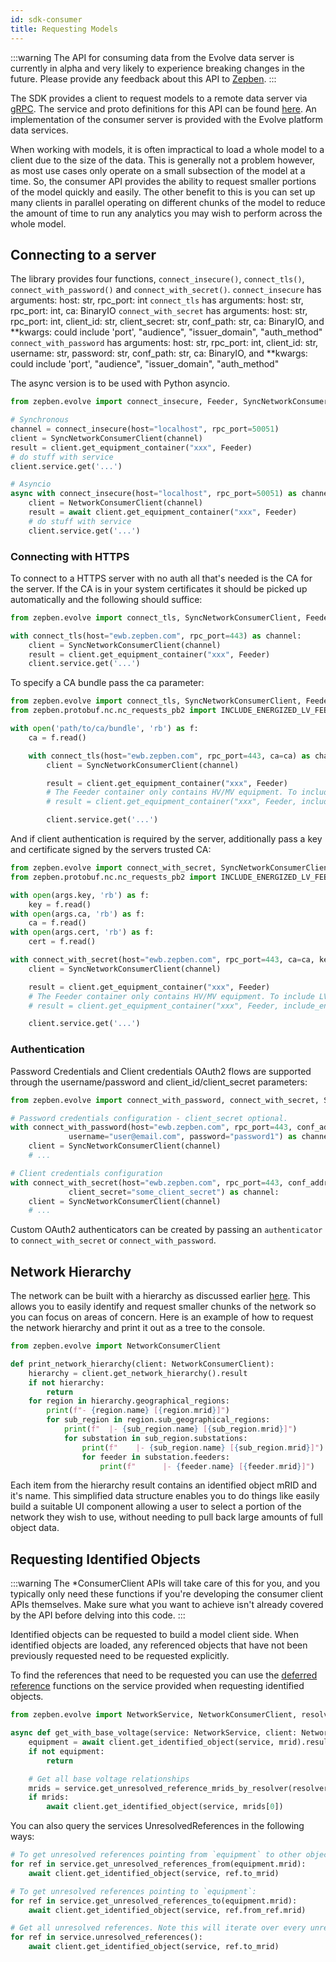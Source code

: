 ```yaml
---
id: sdk-consumer
title: Requesting Models
---
```



:::warning
The API for consuming data from the Evolve data server is currently in alpha and very likely to experience breaking changes 
in the future. Please provide any feedback about this API to [Zepben](http://www.zepben.com).
:::

The SDK provides a client to request models to a remote data server via [gRPC](https://grpc.io/). The service and proto 
definitions for this API can be found [here](https://github.com/zepben/evolve-grpc). An implementation of the consumer 
server is provided with the Evolve platform data services.

When working with models, it is often impractical to load a whole model to a client due to the size of the data. This 
is generally not a problem however, as most use cases only operate on a small subsection of the model at a time. So, the 
consumer API provides the ability to request smaller portions of the model quickly and easily. The other benefit to this
is you can set up many clients in parallel operating on different chunks of the model to reduce the amount of time to
run any analytics you may wish to perform across the whole model.

## Connecting to a server

The library provides four functions, `connect_insecure()`, `connect_tls()`, `connect_with_password()` and `connect_with_secret()`.
`connect_insecure` has arguments: host: str, rpc_port: int
`connect_tls` has arguments: host: str, rpc_port: int, ca: BinaryIO
`connect_with_secret` has arguments: host: str, rpc_port: int, client_id: str, client_secret: str, conf_path: str, ca: BinaryIO,
                                    and **kwargs: could include 'port', "audience", "issuer_domain", "auth_method"
`connect_with_password` has arguments: host: str, rpc_port: int, client_id: str, username: str, password: str, conf_path: str, ca: BinaryIO,
                                    and **kwargs: could include 'port', "audience", "issuer_domain", "auth_method"

The async version is to be used with Python asyncio.

```python
from zepben.evolve import connect_insecure, Feeder, SyncNetworkConsumerClient, NetworkConsumerClient

# Synchronous
channel = connect_insecure(host="localhost", rpc_port=50051)
client = SyncNetworkConsumerClient(channel)
result = client.get_equipment_container("xxx", Feeder)
# do stuff with service
client.service.get('...')

# Asyncio
async with connect_insecure(host="localhost", rpc_port=50051) as channel:
    client = NetworkConsumerClient(channel)
    result = await client.get_equipment_container("xxx", Feeder)
    # do stuff with service
    client.service.get('...')
```

### Connecting with HTTPS

To connect to a HTTPS server with no auth all that's needed is the CA for the server. If the CA is in your system certificates it should be picked up
automatically and the following should suffice:

```python
from zepben.evolve import connect_tls, SyncNetworkConsumerClient, Feeder

with connect_tls(host="ewb.zepben.com", rpc_port=443) as channel:
    client = SyncNetworkConsumerClient(channel)
    result = client.get_equipment_container("xxx", Feeder)
    client.service.get('...')
```

To specify a CA bundle pass the ca parameter:
```python
from zepben.evolve import connect_tls, SyncNetworkConsumerClient, Feeder
from zepben.protobuf.nc.nc_requests_pb2 import INCLUDE_ENERGIZED_LV_FEEDERS

with open('path/to/ca/bundle', 'rb') as f:
    ca = f.read()

    with connect_tls(host="ewb.zepben.com", rpc_port=443, ca=ca) as channel:
        client = SyncNetworkConsumerClient(channel)

        result = client.get_equipment_container("xxx", Feeder)
        # The Feeder container only contains HV/MV equipment. To include LV, use the following line instead:
        # result = client.get_equipment_container("xxx", Feeder, include_energized_containers=INCLUDE_ENERGIZED_LV_FEEDERS)

        client.service.get('...')
```

And if client authentication is required by the server, additionally pass a key and certificate signed by the servers trusted CA:
```python
from zepben.evolve import connect_with_secret, SyncNetworkConsumerClient, Feeder
from zepben.protobuf.nc.nc_requests_pb2 import INCLUDE_ENERGIZED_LV_FEEDERS

with open(args.key, 'rb') as f:
    key = f.read()
with open(args.ca, 'rb') as f:
    ca = f.read()
with open(args.cert, 'rb') as f:
    cert = f.read()

with connect_with_secret(host="ewb.zepben.com", rpc_port=443, ca=ca, key=key, cert=cert) as channel:
    client = SyncNetworkConsumerClient(channel)

    result = client.get_equipment_container("xxx", Feeder)
    # The Feeder container only contains HV/MV equipment. To include LV, use the following line instead:
    # result = client.get_equipment_container("xxx", Feeder, include_energized_containers=INCLUDE_ENERGIZED_LV_FEEDERS)

    client.service.get('...')
```

### Authentication

Password Credentials and Client credentials OAuth2 flows are supported through the username/password and client_id/client_secret parameters:

```python
from zepben.evolve import connect_with_password, connect_with_secret, SyncNetworkConsumerClient

# Password credentials configuration - client_secret optional.
with connect_with_password(host="ewb.zepben.com", rpc_port=443, conf_address="https://ewb.zepben.com/ewb/auth", secure=True, client_id="some_client_id",
             username="user@email.com", password="password1") as channel:
    client = SyncNetworkConsumerClient(channel)
    # ...

# Client credentials configuration
with connect_with_secret(host="ewb.zepben.com", rpc_port=443, conf_address="https://ewb.zepben.com/ewb/auth", secure=True, client_id="some_client_id",
             client_secret="some_client_secret") as channel:
    client = SyncNetworkConsumerClient(channel)
    # ...
```

Custom OAuth2 authenticators can be created by passing an `authenticator` to `connect_with_secret` or `connect_with_password`.

## Network Hierarchy

The network can be built with a hierarchy as discussed earlier [here](datamodel.mdx#network-hierarchy). This allows you
to easily identify and request smaller chunks of the network so you can focus on areas of concern. Here is an example
of how to request the network hierarchy and print it out as a tree to the console.

```python
from zepben.evolve import NetworkConsumerClient

def print_network_hierarchy(client: NetworkConsumerClient):
    hierarchy = client.get_network_hierarchy().result
    if not hierarchy:
        return
    for region in hierarchy.geographical_regions:
        print(f"- {region.name} [{region.mrid}]")
        for sub_region in region.sub_geographical_regions:
            print(f"  |- {sub_region.name} [{sub_region.mrid}]")
            for substation in sub_region.substations:
                print(f"    |- {sub_region.name} [{sub_region.mrid}]")
                for feeder in substation.feeders:
                    print(f"      |- {feeder.name} [{feeder.mrid}]")
```

Each item from the hierarchy result contains an identified object mRID and it's name. This simplified data structure
enables you to do things like easily build a suitable UI component allowing a user to select a portion of the network
they wish to use, without needing to pull back large amounts of full object data.

## Requesting Identified Objects

:::warning
The *ConsumerClient APIs will take care of this for you, and you typically only need these functions if you're
developing the consumer client APIs themselves. Make sure what you want to achieve isn't already covered by the
API before delving into this code.
:::

Identified objects can be requested to build a model client side. When identified objects are loaded, any referenced
objects that have not been previously requested need to be requested explicitly.

To find the references that need to be requested you can use the [deferred reference](services.mdx#deferred-references)
functions on the service provided when requesting identified objects.

```python
from zepben.evolve import NetworkService, NetworkConsumerClient, resolver

async def get_with_base_voltage(service: NetworkService, client: NetworkConsumerClient, mrid: String):
    equipment = await client.get_identified_object(service, mrid).result
    if not equipment:
        return

    # Get all base voltage relationships
    mrids = service.get_unresolved_reference_mrids_by_resolver(resolver.ce_base_voltage(equipment))
    if mrids:
        await client.get_identified_object(service, mrids[0])
```

You can also query the services UnresolvedReferences in the following ways:

```python
# To get unresolved references pointing from `equipment` to other objects:
for ref in service.get_unresolved_references_from(equipment.mrid):
    await client.get_identified_object(service, ref.to_mrid)

# To get unresolved references pointing to `equipment`:
for ref in service.get_unresolved_references_to(equipment.mrid):
    await client.get_identified_object(service, ref.from_ref.mrid)

# Get all unresolved references. Note this will iterate over every unresolved reference and is likely undesirable. You should prefer to use the above two methods.
for ref in service.unresolved_references():
    await client.get_identified_object(service, ref.to_mrid)
```
